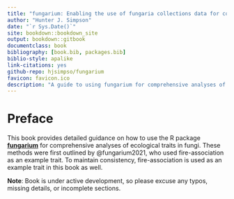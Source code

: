 ```yaml
--- 
title: "fungarium: Enabling the use of fungaria collections data for comprehensive trait analyses in R"
author: "Hunter J. Simpson"
date: "`r Sys.Date()`"
site: bookdown::bookdown_site
output: bookdown::gitbook
documentclass: book
bibliography: [book.bib, packages.bib]
biblio-style: apalike
link-citations: yes
github-repo: hjsimpso/fungarium
favicon: favicon.ico
description: "A guide to using fungarium for comprehensive analyses of ecological traits in fungi."
---
```

# Preface {-}

This book provides detailed guidance on how to use the R package [**fungarium**](https://www.github.com/hjsimpso/fungarium) for comprehensive analyses of ecological traits in fungi. These methods were first outlined by @fungarium2021, who used fire-association as an example trait. To maintain consistency, fire-association is used as an example trait in this book as well.

**Note**: Book is under active development, so please excuse any typos, missing details, or incomplete sections.
